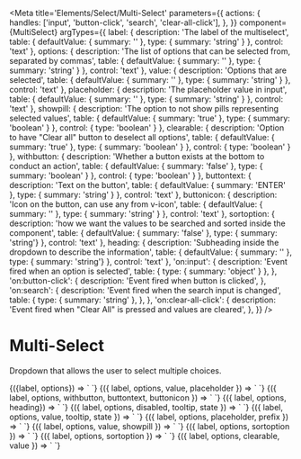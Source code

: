 
<Meta
  title='Elements/Select/Multi-Select'
  parameters={{
    actions: {
      handles: ['input', 'button-click', 'search', 'clear-all-click'],
    },
  }}
  component={MultiSelect}
  argTypes={{
    label: {
      description: 'The label of the multiselect',
      table: { 
        defaultValue: { summary: '' },
        type: { summary: 'string' }
      },
      control: 'text'
    },
    options: {
      description: 'The list of options that can be selected from, separated by commas',
      table: { 
        defaultValue: { summary: '' },
        type: { summary: 'string' }
      },
      control: 'text'
    },
    value: {
      description: 'Options that are selected',
      table: { 
        defaultValue: { summary: '' },
        type: { summary: 'string' }
      },
      control: 'text'
    },
    placeholder: {
      description: 'The placeholder value in input',
      table: { 
        defaultValue: { summary: '' },
        type: { summary: 'string' }
      },
      control: 'text'
    },
    showpill: { 
      description: 'The option to not show pills representing selected values',
      table: { 
        defaultValue: { summary: 'true' },
        type: { summary: 'boolean' }
      },
      control: { type: 'boolean' }
    },
    clearable: {
      description: 'Option to have "Clear all" button to deselect all options',
      table: {
        defaultValue: { summary: 'true' },
        type: { summary: 'boolean' }
      },
      control: { type: 'boolean' }
    },
    withbutton: {
      description: 'Whether a button exists at the bottom to conduct an action',
      table: { 
        defaultValue: { summary: 'false' },
        type: { summary: 'boolean' }
      },
      control: { type: 'boolean' }
    },
    buttontext: {
      description: 'Text on the button',
      table: { 
        defaultValue: { summary: 'ENTER' },
        type: { summary: 'string' }
      },
      control: 'text'
    },
    buttonicon: {
      description: 'Icon on the button, can use any from v-icon',
      table: { 
        defaultValue: { summary: '' },
        type: { summary: 'string' }
      },
      control: 'text'
    },
    sortoption: {
      description: 'how we want the values to be searched and sorted inside the component',
      table: { 
        defaultValue: { summary: 'false' },
        type: { summary: 'string'}
       },
      control: 'text'
    }, 
    heading: {
      description: 'Subheading inside the dropdown to describe the information',
      table: { 
        defaultValue: { summary: '' },
        type: { summary: 'string'}
      },
      control: 'text'
    },
    'on:input': {
      description: 'Event fired when an option is selected',
      table: { 
        type: { summary: 'object' }
      },
    },
    'on:button-click': {
      description: 'Event fired when button is clicked',
    },
    'on:search': {
      description: 'Event fired when the search input is changed',
      table: { 
        type: { summary: 'string' },
      },
    },
    'on:clear-all-click': {
      description: 'Event fired when "Clear All" is pressed and values are cleared',
    },
  }}
/>


# Multi-Select

Dropdown that allows the user to select multiple choices.

<Canvas>
  <Story
    name='Default'
    args={{
      label: "Default Multi-select",
      options: 'happy, sad, angry',
    }}
  >
    {({label, options}) => `
      <v-multiselect
        label='${label}'
        options='${options}'
      />
    `}
  </Story>
</Canvas>

<Canvas>
  <Story
    name="With Value and Placeholder"
    args={{
      label: "With Value and Placeholder",
      options: "Option 1, Option 2, Option 3",
      value: "Option 1, Option 3",
      placeholder: "Some placeholder..."
    }}
  >
    {({ label, options, value, placeholder }) => `
      <v-multiselect
        label='${label}'
        options='${options}'
        value='${value}'
        placeholder='${placeholder}'
      />
    `}
  </Story>
</Canvas>


<Canvas>
  <Story
    name='With Button'
    args={{
      label: 'With Button',
      options: 'Photo 1, Photo 2, Photo 3',
      withbutton: 'true',
      buttontext: 'TAKE PHOTO',
      buttonicon: 'camera',
    }}
  >
    {({ label, options, withbutton, buttontext, buttonicon }) => `
      <v-multiselect
        label='${label}'
        options='${options}'
        withbutton='${withbutton}'
        buttontext='${buttontext}'
        buttonicon='${buttonicon}'
      />
    `}
  </Story>
</Canvas>

<Canvas>
  <Story
    name='With Heading'
    args={{
      label: 'With Heading',
      options: 'a1, a2, a3, a4',
      heading: 'A Values'
    }}
  >
    {({ label, options, heading}) => `
      <v-multiselect
        label='${label}'
        options='${options}'
        heading='${heading}'
      />
    `}
  </Story>
</Canvas>

<Canvas>
  <Story
    name='Disabled'
    args={{
      label: 'Your options',
      options: 'Option 1, Option 2, Option 3',
      disabled: 'true',
      tooltip: 'This is disabled.',
      state: 'error',
    }}
  >
    {({ label, options, disabled, tooltip, state }) => `
      <v-multiselect
        label='${label}'
        options='${options}'
        disabled='${disabled}'
        tooltip='${tooltip}'
        state='${state}'
      />
    `}
  </Story>
</Canvas>


<Canvas>
  <Story
    name='With Tooltip'
    args={{
      label: 'With Tooltip',
      options: 'Option 1, Option 2, Option 3',
      value: 'Option',
      tooltip: 'Warning: these options may not be your only options.',
      state: 'warn',
    }}
  >
    {({ label, options, value, tooltip, state }) => `
      <v-multiselect
        label='${label}'
        options='${options}'
        value='${value}'
        tooltip='${tooltip}'
        state='${state}'
      />
    `}
  </Story>
</Canvas>

<Canvas>
  <Story
    name='With prefix'
    args={{
      label: 'Options With Prefixes',
      options: gpioOptions,
      placeholder: 'Select...',
      prefix: 'true',
    }}
  >
    {({ label, options, placeholder, prefix }) => `
      <v-multiselect
        label='${label}'
        options='${options}'
        placeholder='${placeholder}'
        prefix='${prefix}'
      />
    `}
  </Story>
</Canvas>

<Canvas>
  <Story
    name='Hide Pills'
    args={{
      label: 'Hide Pills',
      options: 'Bob, Sally, Jimothy, Raechel, Apple, Andy, Robert',
      value: 'Jimothy, Apple',
      showpill: 'false',
    }}
  >
    {({ label, options, value, showpill  }) => `
      <v-multiselect
        label='${label}'
        options='${options}'
        value='${value}'
        showpill='${showpill}'
      />
    `}
  </Story>
</Canvas>

<Canvas>
  <Story
    name='Reduce Search'
    args={{
      label: 'Reduce Search',
      options: 'hello, hi, yo, halo',
      sortoption: 'reduce',
    }}
  >
    {({ label, options, sortoption }) => `
      <v-multiselect
        label='${label}'
        options='${options}'
        sortoption='${sortoption}'
      />
    `}
  </Story>
</Canvas>

<Canvas>
  <Story
    name='Do Not Search'
    args={{
      label: 'Do Not Search',
      options: 'hello, hi, yo, halo',
      sortoption: 'off',
    }}
  >
    {({ label, options, sortoption }) => `
      <v-multiselect
        label='${label}'
        options='${options}'
        sortoption='${sortoption}'
      />
    `}
  </Story>
</Canvas>

<Canvas>
  <Story
    name='Not Clearable'
    args={{
      label: 'Not Clearable',
      options: 'hello, hi, yo, halo',
      value: 'hi, halo',
      clearable: 'false',
    }}
  >
    {({ label, options, clearable, value }) => `
      <v-multiselect
        label='${label}'
        options='${options}'
        clearable='${clearable}'
        value='${value}'
      />
    `}
  </Story>
</Canvas>